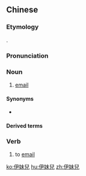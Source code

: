 {{also|伊妹儿}}
==Chinese==
{{zh-forms|s=伊妹儿|alt=伊妹,伊⧸媚兒|gloss=-}}

===Etymology===
{{bor|zh|en|e-mail}}.

===Pronunciation===
{{zh-pron
|m=yīmèir
|c=ji1 mui6 ji4,ji1 mei6 ji4
|cat=n,v
}}

===Noun===
{{zh-noun}}

# {{lb|zh|dated|jocular}} [[email]]

====Synonyms====
* {{zh-l|電子郵件}}

====Derived terms====
{{zh-der|伊妹兒地址}}

===Verb===
{{zh-verb}}

# {{lb|zh|dated|jocular}} to [[email]]

{{zh-cat|Computing}}

[[ko:伊妹兒]]
[[hu:伊妹兒]]
[[zh:伊妹兒]]